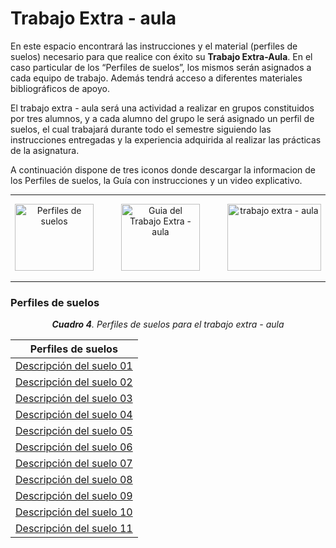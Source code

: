 # Trabajo Extra - aula 

En este espacio encontrará las instrucciones y el material (perfiles de suelos) necesario para que realice con éxito su **Trabajo Extra-Aula**. En el caso particular de los “Perfiles de suelos”, los mismos serán asignados a cada equipo de trabajo. Además tendrá acceso a diferentes materiales bibliográficos de apoyo.

El trabajo extra - aula será una actividad a realizar en grupos constituidos por tres alumnos, y a cada alumno del grupo le será asignado un perfil de suelos, el cual trabajará durante todo el semestre siguiendo las instrucciones entregadas y la experiencia adquirida al realizar las prácticas de la asignatura.

A continuación dispone de tres iconos donde descargar la informacion de los Perfiles de suelos, la Guía con instrucciones y un video explicativo.

---

<div>
<p style = 'text-align:center;'>
<a style = 'padding-right: 40px;' href="#perfiles" title="Perfiles de suelos"><img src="Imagenes/perfiles3.png" alt="Perfiles de suelos" width="126" height="107"/></a>
<a style = 'padding-right: 40px;' href="pdf/Unidad1/Guia_trabajo_extra_aula.pdf" target="_blank" title="Guia del Trabajo Extra - aula"><img src="Imagenes/practica3.png" alt="Guia del Trabajo Extra - aula" width="126" height="107"/></a>
<a href="pdf/xxx.pdf" target="_blank" title="Video del Trabajo Extra - aula"><img src="Imagenes/youtube5.png" alt="trabajo extra - aula" width="150" height="107"/></a>
</p>
</div>

---

### Perfiles de suelos {-}

<a id="perfiles">
<center>***Cuadro 4**. Perfiles de suelos para el trabajo extra - aula*</center>
</a>

|Perfiles de suelos|
|:---:|
|[Descripción del suelo 01](pdf/Perfiles/Suelo-01.pdf)|
|[Descripción del suelo 02](pdf/Perfiles/Suelo-02.pdf)|
|[Descripción del suelo 03](pdf/Perfiles/Suelo-03.pdf)|
|[Descripción del suelo 04](pdf/Perfiles/Suelo-04.pdf)|
|[Descripción del suelo 05](pdf/Perfiles/Suelo-05.pdf)|
|[Descripción del suelo 06](pdf/Perfiles/Suelo-06.pdf)|
|[Descripción del suelo 07](pdf/Perfiles/Suelo-07.pdf)|
|[Descripción del suelo 08](pdf/Perfiles/Suelo-08.pdf)|
|[Descripción del suelo 09](pdf/Perfiles/Suelo-09.pdf)|
|[Descripción del suelo 10](pdf/Perfiles/Suelo-10.pdf)|
|[Descripción del suelo 11](pdf/Perfiles/Suelo-11.pdf)|


